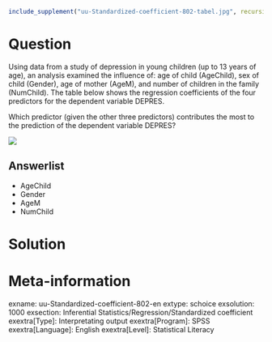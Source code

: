 ```r
include_supplement("uu-Standardized-coefficient-802-tabel.jpg", recursive = TRUE)
```

Question
========
Using data from a study of depression in young children (up to 13 years of age), an analysis examined the influence of: age of child (AgeChild), sex of child (Gender), age of mother (AgeM), and number of children in the family (NumChild). The table below shows the regression coefficients of the four predictors for the dependent variable DEPRES.

Which predictor (given the other three predictors) contributes the most to the prediction of the dependent variable DEPRES?

![](uu-Standardized-coefficient-802-tabel.jpg)

Answerlist
----------
* AgeChild
* Gender
* AgeM
* NumChild


Solution
========

Meta-information
================
exname: uu-Standardized-coefficient-802-en
extype: schoice
exsolution: 1000
exsection: Inferential Statistics/Regression/Standardized coefficient
exextra[Type]: Interpretating output
exextra[Program]: SPSS
exextra[Language]: English
exextra[Level]: Statistical Literacy
